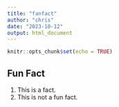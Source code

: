 ```yaml
---
title: "fanfact"
author: "chris"
date: "2023-10-12"
output: html_document
---
```


```r
knitr::opts_chunk$set(echo = TRUE)
```

## Fun Fact
1. This is a fact.
2. This is not a fun fact.